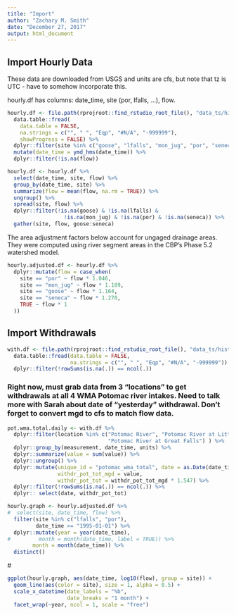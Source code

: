 ```yaml
---
title: "Import"
author: "Zachary M. Smith"
date: "December 27, 2017"
output: html_document
---
```


## Import Hourly Data

These data are downloaded from USGS and units are cfs, but note that tz is UTC - have to somehow incorporate this.

hourly.df has columns: date_time, site (por, lfalls, ...), flow.
```r
hourly.df <- file.path(rprojroot::find_rstudio_root_file(), "data_ts/historical/flows_obs/hourly_flows.csv") %>%
  data.table::fread(
    data.table = FALSE,
    na.strings = c("", " ", "Eqp", "#N/A", "-999999"),
    showProgress = FALSE) %>% 
  dplyr::filter(site %in% c("goose", "lfalls", "mon_jug", "por", "seneca")) %>% 
  mutate(date_time = ymd_hms(date_time)) %>% 
  dplyr::filter(!is.na(flow))
```

```r
hourly.df <- hourly.df %>% 
  select(date_time, site, flow) %>% 
  group_by(date_time, site) %>% 
  summarize(flow = mean(flow, na.rm = TRUE)) %>% 
  ungroup() %>%
  spread(site, flow) %>% 
  dplyr::filter(!is.na(goose) & !is.na(lfalls) & 
                  !is.na(mon_jug) & !is.na(por) & !is.na(seneca)) %>% 
  gather(site, flow, goose:seneca)
```
The area adjustment factors below account for ungaged drainage areas. They were computed using river segment areas in the CBP's Phase 5.2 watershed model. 
```r
hourly.adjusted.df <- hourly.df %>% 
  dplyr::mutate(flow = case_when(
    site == "por" ~ flow * 1.046,
    site == "mon_jug" ~ flow * 1.189,
    site == "goose" ~ flow * 1.164,
    site == "seneca" ~ flow * 1.270,
    TRUE ~ flow * 1
  ))
```

## Import Withdrawals
```r
with.df <- file.path(rprojroot::find_rstudio_root_file(), "data_ts/historical/withdrawals/withdrawals_wma_daily_mgd_1990_2017.csv") %>%
  data.table::fread(data.table = FALSE,
                    na.strings = c("", " ", "Eqp", "#N/A", "-999999")) %>% 
  dplyr::filter(!rowSums(is.na(.)) == ncol(.))
```
### Right now, must grab data from 3 "locations" to get withdrawals at all 4 WMA Potomac river intakes. Need to talk more with Sarah about date of "yesterday" withdrawal. Don't forget to convert mgd to cfs to match flow data. 
```r
pot.wma.total.daily <- with.df %>% 
  dplyr::filter(location %in% c("Potomac River", "Potomac River at Little Falls",
                                "Potomac River at Great Falls") ) %>% 
  dplyr::group_by(measurement, date_time, units) %>% 
  dplyr::summarize(value = sum(value)) %>% 
  dplyr::ungroup() %>% 
  dplyr::mutate(unique_id = "potomac_wma_total", date = as.Date(date_time),
                withdr_pot_tot_mgd = value,
                withdr_pot_tot = withdr_pot_tot_mgd * 1.547) %>% 
  dplyr::filter(!rowSums(is.na(.)) == ncol(.)) %>%
  dplyr:: select(date, withdr_pot_tot)
```

```r
hourly.graph <- hourly.adjusted.df %>% 
#  select(site, date_time, flow) %>% 
  filter(site %in% c("lfalls", "por"),
         date_time >= "1995-01-01") %>%
  dplyr::mutate(year = year(date_time),
#         month = month(date_time, label = TRUE)) %>% 
        month = month(date_time)) %>% 
  distinct()
```
  #

```r
ggplot(hourly.graph, aes(date_time, log10(flow), group = site)) +
  geom_line(aes(color = site), size = 1, alpha = 0.5) +
  scale_x_datetime(date_labels = "%b",
                   date_breaks = "1 month") +
  facet_wrap(~year, ncol = 1, scale = "free")
```
